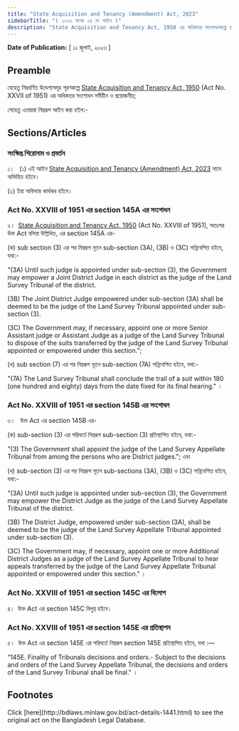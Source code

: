 ```yaml
---
title: "State Acquisition and Tenancy (Amendment) Act, 2023"
sidebarTitle: "( ২০২৩ সনের ২৪ নং আইন )"
description: "State Acquisition and Tenancy Act, 1950 এর অধিকতর সংশোধনকল্পে প্রণীত আইন"
---
```


**Date of Publication:** [ ১১ জুলাই, ২০২৩ ]

## Preamble

যেহেতু নিম্নবর্ণিত উদ্দেশ্যসমূহ পূরণকল্পে [State Acquisition and Tenancy Act, 1950](/act-241.html "State Acquisition and Tenancy Act, 1950 ") (Act No. XXVII of 1951) এর অধিকতর সংশোধন সমীচীন ও প্রয়োজনীয়;

সেহেতু এতদ্বারা নিম্নরূপ আইন করা হইল:-

## Sections/Articles

### সংক্ষিপ্ত শিরোনাম ও প্রবর্তন

১।   (১) এই আইন [State Acquisition and Tenancy (Amendment) Act, 2023](/act-1441.html "State Acquisition and Tenancy (Amendment) Act, 2023") নামে অভিহিত হইবে।

(২) ইহা অবিলম্বে কার্যকর হইবে।

### Act No. XXVIII of 1951 এর section 145A এর সংশোধন

২।  [State Acquisition and Tenancy Act, 1950](/act-241.html "State Acquisition and Tenancy Act, 1950 ") (Act No. XXVIII of 1951), অতঃপর উক্ত Act বলিয়া উল্লিখিত, এর section 145A এর-

(ক) sub section (3) এর পর নিম্নরূপ নূতন sub-section (3A), (3B) ও (3C) সন্নিবেশিত হইবে, যথা:-

"(3A) Until such judge is appointed under sub-section (3), the Government may empower a Joint District Judge in each district as the judge of the Land Survey Tribunal of the district.

(3B) The Joint District Judge empowered under sub-section (3A) shall be deemed to be the judge of the Land Survey Tribunal appointed under sub-section (3).

(3C) The Government may, if necessary, appoint one or more Senior Assistant judge or Assistant Judge as a judge of the Land Survey Tribunal to dispose of the suits transferred by the judge of the Land Survey Tribunal appointed or empowered under this section.";

(খ) sub section (7) এর পর নিম্নরূপ নূতন sub-section (7A) সন্নিবেশিত হইবে, যথা:-

"(7A) The Land Survey Tribunal shall conclude the trail of a suit within 180 (one hundred and eighty) days from the date fixed for its final hearing." ।

### Act No. XXVIII of 1951 এর section 145B এর সংশোধন

৩।   উক্ত Act এর section 145B এর-

(ক) sub-section (3) এর পরিবর্তে নিম্নরূপ sub-section (3) প্রতিস্থাপিত হইবে, যথা:-

"(3) The Government shall appoint the judge of the Land Survey Appellate Tribunal from among the persons who are District judges."; এবং

(খ) sub-section (3) এর পর নিম্নরূপ নূতন sub-sections (3A), (3B) ও (3C) সন্নিবেশিত হইবে, যথা:-

"(3A) Until such judge is appointed under sub-section (3), the Government may empower the District Judge as the judge of the Land Survey Appellate Tribunal of the district.

(3B) The District Judge, empowered under sub-section (3A), shall be deemed to be the judge of the Land Survey Appellate Tribunal appointed under sub-section (3).

(3C) The Government may, if necessary, appoint one or more Additional District Judges as a judge of the Land Survey Appellate Tribunal to hear appeals transferred by the judge of the Land Survey Appellate Tribunal appointed or empowered under this section." ।

### Act No. XXVIII of 1951 এর section 145C এর বিলোপ

৪।  উক্ত Act এর section 145C বিলুপ্ত হইবে।

### Act No. XXVIII of 1951 এর section 145E এর প্রতিস্থাপন

৫।  উক্ত Act এর section 145E এর পরিবর্তে নিম্নরূপ section 145E প্রতিস্থাপিত হইবে, যথা :—

“145E. Finality of Tribunals decisions and orders.- Subject to the decisions and orders of the Land Survey Appellate Tribunal, the decisions and orders of the Land Survey Tribunal shall be final." ।

## Footnotes

<Note>
  Click [here](http://bdlaws.minlaw.gov.bd/act-details-1441.html) to see the original act on the Bangladesh Legal Database.
</Note>
